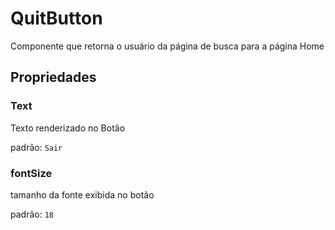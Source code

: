 # QuitButton


Componente que retorna o usuário da página de busca para a página Home

## Propriedades

### Text

Texto renderizado no Botão

padrão: `Sair`

### fontSize

tamanho da fonte exibida no botão

padrão: `18`
